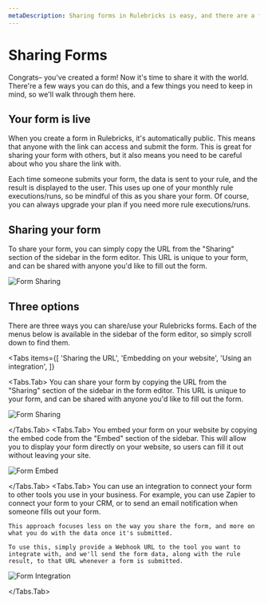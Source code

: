 ```yaml
---
metaDescription: Sharing forms in Rulebricks is easy, and there are a few ways you can do it. Learn how to share your forms here.
---
```


# Sharing Forms

Congrats– you've created a form! Now it's time to share it with the world. There're a few ways you can do this, and a few things you need to keep in mind, so we'll walk through them here.

## Your form is live

When you create a form in Rulebricks, it's automatically public. This means that anyone with the link can access and submit the form. This is great for sharing your form with others, but it also means you need to be careful about who you share the link with.

Each time someone submits your form, the data is sent to your rule, and the result is displayed to the user. This uses up one of your monthly rule executions/runs, so be mindful of this as you share your form. Of course, you can always upgrade your plan if you need more rule executions/runs.

## Sharing your form

To share your form, you can simply copy the URL from the "Sharing" section of the sidebar in the form editor. This URL is unique to your form, and can be shared with anyone you'd like to fill out the form.

![Form Sharing](https://d1zic6dm9txw4h.cloudfront.net/rulebricks-docs-assets/static/images/building-forms/try-form.png)

## Three options

There are three ways you can share/use your Rulebricks forms. Each of the menus below is available in the sidebar of the form editor, so simply scroll down to find them.


<Tabs
  items={[
    'Sharing the URL',
    'Embedding on your website',
    'Using an integration',
  ]}
>
  <Tabs.Tab>
    You can share your form by copying the URL from the "Sharing" section of the sidebar in the form editor. This URL is unique to your form, and can be shared with anyone you'd like to fill out the form.

![Form Sharing](https://d1zic6dm9txw4h.cloudfront.net/rulebricks-docs-assets/static/images/building-forms/sharing-forms-url.png)

  </Tabs.Tab>
  <Tabs.Tab>
  You embed your form on your website by copying the embed code from the "Embed" section of the sidebar. This will allow you to display your form directly on your website, so users can fill it out without leaving your site.

![Form Embed](https://d1zic6dm9txw4h.cloudfront.net/rulebricks-docs-assets/static/images/building-forms/sharing-forms-embed.png)

  </Tabs.Tab>
  <Tabs.Tab>
    You can use an integration to connect your form to other tools you use in your business. For example, you can use Zapier to connect your form to your CRM, or to send an email notification when someone fills out your form.

    This approach focuses less on the way you share the form, and more on what you do with the data once it's submitted.

    To use this, simply provide a Webhook URL to the tool you want to integrate with, and we'll send the form data, along with the rule result, to that URL whenever a form is submitted.

![Form Integration](https://d1zic6dm9txw4h.cloudfront.net/rulebricks-docs-assets/static/images/building-forms/sharing-forms-integration.png)

  </Tabs.Tab>
</Tabs>
